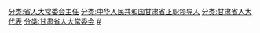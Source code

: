 [[分类:省人大常委会主任|分类:省人大常委会主任]]
[[分类:中华人民共和国甘肃省正职领导人|分类:中华人民共和国甘肃省正职领导人]]
[[分类:甘肃省人大代表|分类:甘肃省人大代表]]
[[分类:甘肃省人大常委会|分类:甘肃省人大常委会]]
[[分类:甘肃省各级人大常委会主任|#]]